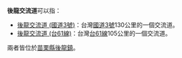 {{不是|後龍端}}
'''後龍交流道'''可以指：
*[[後龍交流道_(國道3號)|後龍交流道 (國道3號)]]：台灣[[福爾摩沙高速公路|國道3號]]130公里的一個交流道。
*[[後龍交流道_(台61線)|後龍交流道 (台61線)]]：台灣[[台61線|台61線]]105公里的一個交流道。
兩者皆位於[[苗栗縣|苗栗縣]][[後龍鎮_(台灣)|後龍鎮]]。

{{Disambiguation|Cat=五字交流道消歧义}}
